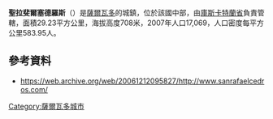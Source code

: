 '''聖拉斐爾塞德羅斯'''（{{lang-es|San Rafael Cedros}}）是[[薩爾瓦多|薩爾瓦多]]的城鎮，位於該國中部，由[[庫斯卡特蘭省|庫斯卡特蘭省]]負責管轄，面積29.23平方公里，海拔高度708米，2007年人口17,069，人口密度每平方公里583.95人。

==參考資料==
* https://web.archive.org/web/20061212095827/http://www.sanrafaelcedros.com/

{{coord|13|44|N|88|53|W|region:SV_type:city|display=title}}

{{ElSalvador-geo-stub}}
[[Category:薩爾瓦多城市|Category:薩爾瓦多城市]]